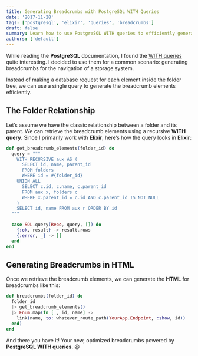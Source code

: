 ```yaml
---
title: Generating Breadcrumbs with PostgreSQL WITH Queries
date: '2017-11-28'
tags: ['postgresql', 'elixir', 'queries', 'breadcrumbs']
draft: false
summary: Learn how to use PostgreSQL WITH queries to efficiently generate breadcrumbs in a storage system.
authors: ['default']
---
```


While reading the **PostgreSQL** documentation, I found the [WITH queries](https://www.postgresql.org/docs/9.1/static/queries-with.html) quite interesting. I decided to use them for a common scenario: generating breadcrumbs for the navigation of a storage system.

Instead of making a database request for each element inside the folder tree, we can use a single query to generate the breadcrumb elements efficiently.

## The Folder Relationship

Let’s assume we have the classic relationship between a folder and its parent. We can retrieve the breadcrumb elements using a recursive **WITH query**. Since I primarily work with **Elixir**, here’s how the query looks in **Elixir**:

```elixir
def get_breadcrumb_elements(folder_id) do
  query = """
    WITH RECURSIVE aux AS (
      SELECT id, name, parent_id
      FROM folders
      WHERE id = #{folder_id}
    UNION ALL
      SELECT c.id, c.name, c.parent_id
      FROM aux x, folders c
      WHERE x.parent_id = c.id AND c.parent_id IS NOT NULL
    )
    SELECT id, name FROM aux r ORDER BY id
  """

  case SQL.query(Repo, query, []) do
    {:ok, result} -> result.rows
    {:error, _} -> []
  end
end
```

## Generating Breadcrumbs in HTML

Once we retrieve the breadcrumb elements, we can generate the **HTML** for breadcrumbs like this:

```elixir
def breadcrumbs(folder_id) do
  folder_id
  |> get_breadcrumb_elements()
  |> Enum.map(fn [_, id, name] ->
    link(name, to: whatever_route_path(YourApp.Endpoint, :show, id))
  end)
end
```

And there you have it! Your new, optimized breadcrumbs powered by **PostgreSQL WITH queries**. 😃
